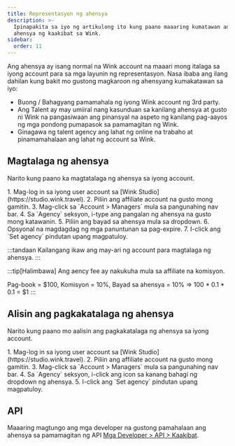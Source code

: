 ```yaml
---
title: Representasyon ng ahensya
description: >-
  Ipinapakita sa iyo ng artikulong ito kung paano maaaring kumatawan ang isang
  ahensya ng kaakibat sa Wink.
sidebar:
  order: 11
---
```


Ang ahensya ay isang normal na Wink account na maaari mong italaga sa iyong account para sa mga layunin ng representasyon. Nasa ibaba ang ilang dahilan kung bakit mo gustong magkaroon ng ahensyang kumakatawan sa iyo:

* Buong / Bahagyang pamamahala ng iyong Wink account ng 3rd party.
* Ang Talent ay may umiiral nang kasunduan sa kanilang ahensya at gusto ni Wink na pangasiwaan ang pinansyal na aspeto ng kanilang pag-aayos ng mga pondong pumapasok sa pamamagitan ng Wink.
* Ginagawa ng talent agency ang lahat ng online na trabaho at pinamamahalaan ang lahat ng account sa Wink.

## Magtalaga ng ahensya

Narito kung paano ka magtatalaga ng ahensya sa iyong account.

<Steps>
  1. Mag-log in sa iyong user account sa [Wink Studio](https://studio.wink.travel).
  2. Piliin ang affiliate account na gusto mong gamitin.
  3. Mag-click sa `Account > Managers` mula sa pangunahing nav bar.
  4. Sa `Agency` seksyon, i-type ang pangalan ng ahensya na gusto mong katawanin.
  5. Piliin ang bayad sa ahensya mula sa dropdown.
  6. Opsyonal na magdagdag ng mga panuntunan sa pag-expire.
  7. I-click ang `Set agency` pindutan upang magpatuloy.
</Steps>


:::tandaan
Kailangang ikaw ang may-ari ng account para magtalaga ng ahensya.
:::

:::tip\[Halimbawa]
Ang aency fee ay nakukuha mula sa affiliate na komisyon.

Pag-book = $100, Komisyon = 10%, Bayad sa ahensya = 10% => 100 \* 0.1 \* 0.1 = $1
:::

## Alisin ang pagkakatalaga ng ahensya

Narito kung paano mo aalisin ang pagkakatalaga ng ahensya sa iyong account.

<Steps>
  1. Mag-log in sa iyong user account sa [Wink Studio](https://studio.wink.travel).
  2. Piliin ang affiliate account na gusto mong gamitin.
  3. Mag-click sa `Account > Managers` mula sa pangunahing nav bar.
  4. Sa `Agency` seksyon, i-click ang <Badge text="x" variant="danger" size="small" /> icon sa kanang bahagi ng dropdown ng ahensya.
  5. I-click ang `Set agency` pindutan upang magpatuloy.
</Steps>


## API

Maaaring magtungo ang mga developer na gustong pamahalaan ang ahensya sa pamamagitan ng API [Mga Developer > API > Kaakibat](/developers/apis/#affiliate-api).

